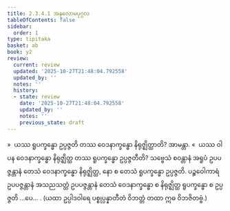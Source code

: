 ```yaml
---
title: 2.3.4.1 အနုလောမပုဂ္ဂလ
tableOfContents: false
sidebar:
  order: 1
type: tipitaka
basket: ab
book: y2
review:
  current: review
  updated: '2025-10-27T21:48:04.792558'
  updated_by: ''
  notes: ''
  history:
  - state: review
    date: '2025-10-27T21:48:04.792558'
    updated_by: ''
    notes: ''
    previous_state: draft
---
```



<ReviewStatus review={frontmatter.review} showDetails={true} />

<HypothesisAnnotation frontmatter={frontmatter} />

<DynamicBreadcrumb />

<Division number="185" book="y2" e="ch" v="33" p="63">

<Paragraph number="901" book="y2">
»  ယဿ ရူပက္ခန္ဓော ဥပ္ပဇ္ဇတိ တဿ ဝေဒနာက္ခန္ဓော နိရုဇ္ဈိတ္ထာတိ? အာမန္တာ.
</Paragraph>

<Paragraph number="902" book="y2">
«  ယဿ ဝါ ပန ဝေဒနာက္ခန္ဓော နိရုဇ္ဈိတ္ထ တဿ ရူပက္ခန္ဓော ဥပ္ပဇ္ဇတီတိ?
</Paragraph>

<Paragraph number="903" book="y2">
သဗ္ဗေသံ စဝန္တာနံ အရူပံ ဥပပဇ္ဇန္တာနံ တေသံ ဝေဒနာက္ခန္ဓော နိရုဇ္ဈိတ္ထ, နော စ တေသံ ရူပက္ခန္ဓော ဥပ္ပဇ္ဇတိ. ပဉ္စဝေါကာရံ ဥပပဇ္ဇန္တာနံ အသညသတ္တံ ဥပပဇ္ဇန္တာနံ တေသံ ဝေဒနာက္ခန္ဓော စ နိရုဇ္ဈိတ္ထ ရူပက္ခန္ဓော စ ဥပ္ပဇ္ဇတိ …ပေ… .
</Paragraph>

<Paragraph number="904" book="y2">
(ယထာ ဥပ္ပါဒဝါရေ ပစ္စုပ္ပန္နာတီတံ ဝိဘတ္တံ တထာ ဣဓ ဝိဘဇိတဗ္ဗံ.)
</Paragraph>
</Division>